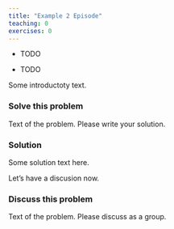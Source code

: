 ```yaml
---
title: "Example 2 Episode"
teaching: 0
exercises: 0
---
```


:::::::::::::::::::::::::::::::::::::: questions 

- TODO

::::::::::::::::::::::::::::::::::::::::::::::::

::::::::::::::::::::::::::::::::::::: objectives

- TODO

::::::::::::::::::::::::::::::::::::::::::::::::


Some introductoty text. 

::::::::::::::: challenge

### Solve this problem

Text of the problem. Please write your solution.

:::::: solution

### Solution

Some solution text here.

:::::::::::::::

:::::::::::::::::::::::::

Let's have a discusion now.

::::::::::::::: disucssion

### Discuss this problem

Text of the problem. Please discuss as a group.

:::::::::::::::::::::::::
